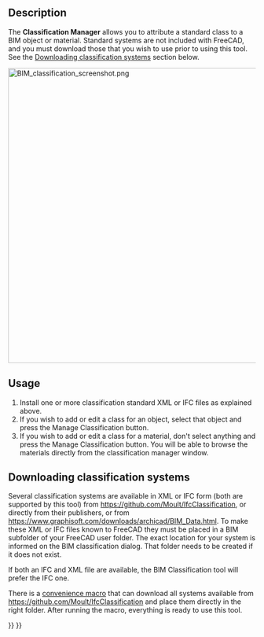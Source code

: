 <languages/>
<translate>

<!--T:7-->
{{Docnav
|[[BIM_IfcProperties|IfcProperties]]
|[[BIM_Layers|Layers]]
|[[BIM_Workbench|BIM]]
|IconL=BIM_IfcProperties.svg
|IconR=BIM_Layers.svg
|IconC=Workbench_BIM.svg
}}

<!--T:1-->
{{GuiCommand
|Name=BIM Classification
|MenuLocation=Manage → Manage Classification
|Workbenches=[[BIM_Workbench|BIM]]
}}

==Description== <!--T:2-->

<!--T:4-->
The '''Classification Manager''' allows you to attribute a standard class to a BIM object or material. Standard systems are not included with FreeCAD, and you must download those that you wish to use prior to using this tool. See the [[#Downloading_classification_systems|Downloading classification systems]] section below.

</translate>
[[Image:BIM classification screenshot.png|600px]]
<translate>
<!--T:9-->
{{Caption|Classification manager}}

==Usage== <!--T:5-->

<!--T:6-->
# Install one or more classification standard XML or IFC files as explained above.
# If you wish to add or edit a class for an object, select that object and press the Manage Classification button.
# If you wish to add or edit a class for a material, don't select anything and press the Manage Classification button. You will be able to browse the materials directly from the classification manager window.

==Downloading classification systems== <!--T:10-->

<!--T:11-->
Several classification systems are available in XML or IFC form (both are supported by this tool) from https://github.com/Moult/IfcClassification, or directly from their publishers, or from https://www.graphisoft.com/downloads/archicad/BIM_Data.html. To make these XML or IFC files known to FreeCAD they must be placed in a BIM subfolder of your FreeCAD user folder. The exact location for your system is informed on the BIM classification dialog. That folder needs to be created if it does not exist.

<!--T:13-->
If both an IFC and XML file are available, the BIM Classification tool will prefer the IFC one.

<!--T:12-->
There is a [[Macro_Download_Classifications|convenience macro]] that can download all systems available from https://github.com/Moult/IfcClassification and place them directly in the right folder. After running the macro, everything is ready to use this tool.


<!--T:8-->
{{Docnav
|[[BIM_IfcProperties|IfcProperties]]
|[[BIM_Layers|Layers]]
|[[BIM_Workbench|BIM]]
|IconL=BIM_IfcProperties.svg
|IconR=BIM_Layers.svg
|IconC=Workbench_BIM.svg
}}

</translate>
{{BIM_Tools_navi{{#translation:}}}}
{{Userdocnavi{{#translation:}}}}